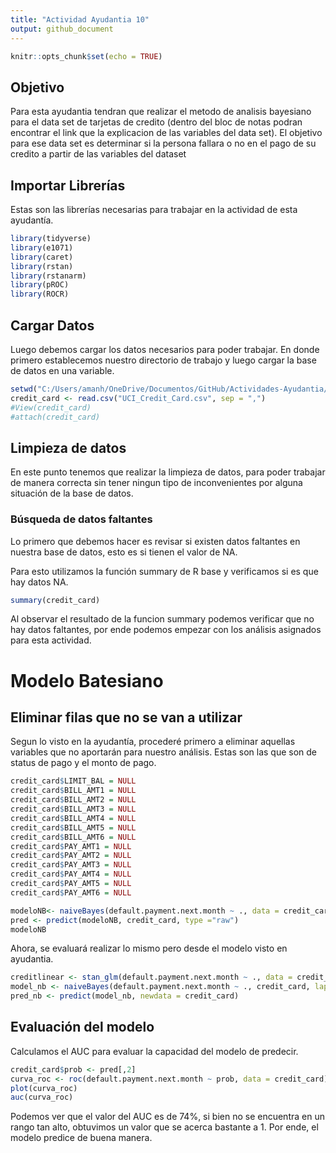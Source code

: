 ```yaml
---
title: "Actividad Ayudantia 10"
output: github_document
---
```


```r
knitr::opts_chunk$set(echo = TRUE)
```

## Objetivo

Para esta ayudantia tendran que realizar el metodo de analisis bayesiano para el data set de tarjetas de credito (dentro del bloc de notas podran encontrar el link que la explicacion de las variables del data set). El objetivo para ese data set es determinar si la persona fallara o no en el pago de su credito a partir de las variables del dataset

## Importar Librerías

Estas son las librerías necesarias para trabajar en la actividad de esta ayudantía.

```r
library(tidyverse)
library(e1071)
library(caret)
library(rstan)
library(rstanarm)
library(pROC)
library(ROCR)
```

## Cargar Datos

Luego debemos cargar los datos necesarios para poder trabajar. En donde primero establecemos nuestro directorio de trabajo y luego cargar la base de datos en una variable.

```r
setwd("C:/Users/amanh/OneDrive/Documentos/GitHub/Actividades-Ayudantia/Actividad10")
credit_card <- read.csv("UCI_Credit_Card.csv", sep = ",")
#View(credit_card)
#attach(credit_card)
```

## Limpieza de datos

En este punto tenemos que realizar la limpieza de datos, para poder trabajar de manera correcta sin tener ningun tipo de inconvenientes por alguna situación de la base de datos.

### Búsqueda de datos faltantes

Lo primero que debemos hacer es revisar si existen datos faltantes en nuestra base de datos, esto es si tienen el valor de NA. 

Para esto utilizamos la función summary de R base y verificamos si es que hay datos NA.

```r
summary(credit_card)
```

Al observar el resultado de la funcion summary podemos verificar que no hay datos faltantes, por ende podemos empezar con los análisis asignados para esta actividad.

# Modelo Batesiano 

## Eliminar filas que no se van a utilizar

Segun lo visto en la ayudantía, procederé primero a eliminar aquellas variables que no aportarán para nuestro análisis. Estas son las que son de status de pago y el monto de pago.

```r
credit_card$LIMIT_BAL = NULL
credit_card$BILL_AMT1 = NULL
credit_card$BILL_AMT2 = NULL
credit_card$BILL_AMT3 = NULL
credit_card$BILL_AMT4 = NULL
credit_card$BILL_AMT5 = NULL
credit_card$BILL_AMT6 = NULL
credit_card$PAY_AMT1 = NULL
credit_card$PAY_AMT2 = NULL
credit_card$PAY_AMT3 = NULL
credit_card$PAY_AMT4 = NULL
credit_card$PAY_AMT5 = NULL
credit_card$PAY_AMT6 = NULL
```

```r
modeloNB<- naiveBayes(default.payment.next.month ~ ., data = credit_card)
pred <- predict(modeloNB, credit_card, type ="raw")
modeloNB
```

Ahora, se evaluará realizar lo mismo pero desde el modelo visto en ayudantia. 

```r
creditlinear <- stan_glm(default.payment.next.month ~ ., data = credit_card, family = gaussian)
model_nb <- naiveBayes(default.payment.next.month ~ ., credit_card, laplace=1)
pred_nb <- predict(model_nb, newdata = credit_card)
```

## Evaluación del modelo

Calculamos el AUC para evaluar la capacidad del modelo de predecir.

```r
credit_card$prob <- pred[,2]
curva_roc <- roc(default.payment.next.month ~ prob, data = credit_card)
plot(curva_roc)    
auc(curva_roc)
```

Podemos ver que el valor del AUC es de 74%, si bien no se encuentra en un rango tan alto, obtuvimos un valor que se acerca bastante a 1. Por ende, el modelo predice de buena manera.

